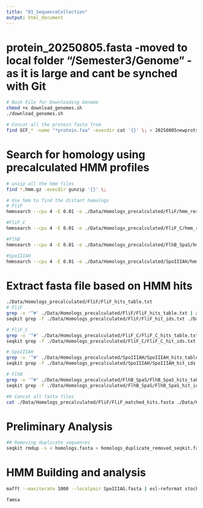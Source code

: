 ```yaml
---
title: "01_SequenceCollection"
output: html_document
---
```


# protein_20250805.fasta -moved to local folder "/Semester3/Genome" - as it is large and cant be synched with Git

```bash
# Bash File for Downloading Genome
chmod +x download_genomes.sh
./download_genomes.sh

# Concat all the protein fasta from 
find GCF_* -name "*protein.faa" -execdir cat '{}' \; > 20250805newprots_allprots.fasta
```
# Search for homology using precalculated HMM profiles
```bash
# unzip all the hmm files
find *.hmm.gz -execdir gunzip '{}' \;

# Use hmm to find the distant homologs
# FliF
hmmsearch --cpu 4 -E 0.01 -o ./Data/Homologs_precalculated/FliF/hmm_results_FliF.txt --tblout ./Data/Homologs_precalculated/FliF/FliF_hits_table.txt --domtblout ./Data/Homologs_precalculated/FliF/domains_table.txt ./Data/Precalculated_HMM/YscJ_FliF.hmm ./Data/protein_20250805.fasta

#FliF_C
hmmsearch --cpu 4 -E 0.01 -o ./Data/Homologs_precalculated/FliF_C/hmm_results_FliF_C.txt --tblout ./Data/Homologs_precalculated/FliF_C/FliF_C_hits_table.txt --domtblout ./Data/Homologs_precalculated/FliF_C/domains_table.txt ./Data/Precalculated_HMM/YscJ_FliF_C.hmm ./Data/protein_20250805.fasta

#FlhB
hmmsearch --cpu 4 -E 0.01 -o ./Data/Homologs_precalculated/FlhB_SpaS/hmm_results_FlhB_SpaS.txt --tblout ./Data/Homologs_precalculated/FlhB_SpaS/FlhB_SpaS_hits_table.txt --domtblout ./Data/Homologs_precalculated/FlhB_SpaS/domains_table.txt ./Data/Precalculated_HMM/FlhB_SpaS_HrpN_YscU.hmm ./Data/protein_20250805.fasta

#SpoIIIAH
hmmsearch --cpu 4 -E 0.01 -o ./Data/Homologs_precalculated/SpoIIIAH/hmm_results_SpoIIIAH.txt --tblout ./Data/Homologs_precalculated/SpoIIIAH/SpoIIIAH_hits_table.txt --domtblout ./Data/Homologs_precalculated/SpoIIIAH/domains_table.txt ./Data/Precalculated_HMM/SpoIIIAH.hmm ./Data/protein_20250805.fasta
```

# Extract fasta file based on HMM hits
```bash
./Data/Homologs_precalculated/FliF/FliF_hits_table.txt
# FliF
grep -v '^#' ./Data/Homologs_precalculated/FliF/FliF_hits_table.txt | awk '{print $1}' | sort -u > ./Data/Homologs_precalculated/FliF/FliF_hit_ids.txt
seqkit grep -f ./Data/Homologs_precalculated/FliF/FliF_hit_ids.txt ./Data/protein_20250805.fasta > ./Data/Homologs_precalculated/FliF/FliF_matched_hits.fasta

# FliF_C
grep -v '^#' ./Data/Homologs_precalculated/FliF_C/FliF_C_hits_table.txt | awk '{print $1}' | sort -u > ./Data/Homologs_precalculated/FliF_C/FliF_C_hit_ids.txt
seqkit grep -f ./Data/Homologs_precalculated/FliF_C/FliF_C_hit_ids.txt ./Data/protein_20250805.fasta > ./Data/Homologs_precalculated/FliF_C/FliF_C_matched_hits.fasta

# SpoIIIAH
grep -v '^#' ./Data/Homologs_precalculated/SpoIIIAH/SpoIIIAH_hits_table.txt | awk '{print $1}' | sort -u > ./Data/Homologs_precalculated/SpoIIIAH/SpoIIIAH_hit_ids.txt
seqkit grep -f ./Data/Homologs_precalculated/SpoIIIAH/SpoIIIAH_hit_ids.txt ./Data/protein_20250805.fasta > ./Data/Homologs_precalculated/SpoIIIAH/SpoIIIAH_matched_hits.fasta

# FlhB
grep -v '^#' ./Data/Homologs_precalculated/FlhB_SpaS/FlhB_SpaS_hits_table.txt | awk '{print $1}' | sort -u > ./Data/Homologs_precalculated/FlhB_SpaS/FlhB_SpaS_hit_ids.txt
seqkit grep -f ./Data/Homologs_precalculated/FlhB_SpaS/FlhB_SpaS_hit_ids.txt ./Data/protein_20250805.fasta > ./Data/Homologs_precalculated/FlhB_SpaS/FlhB_SpaS_matched_hits.fasta

## Concat all fasta files
cat ./Data/Homologs_precalculated/FliF/FliF_matched_hits.fasta ./Data/Homologs_precalculated/FliF_C/FliF_C_matched_hits.fasta ./Data/Homologs_precalculated/SpoIIIAH/SpoIIIAH_matched_hits.fasta ./Data/Homologs_precalculated/FlhB_SpaS/FlhB_SpaS_matched_hits.fasta > ./Data/Homologs_precalculated/homologs.fasta
```

# Preliminary Analysis
```bash
## Removing duplicate sequences
seqkit rmdup -s < homologs.fasta > homologs_duplicate_removed_seqkit.fasta
```

# HMM Building and analysis
```bash
mafft --maxiterate 1000 --localpair SpoIIIAG.fasta | esl-reformat stockholm > /Users/Yoga/Library/CloudStorage/OneDrive-Personal/PG\ Materials/Semester3/FliF/Data/Homologs_analysis/SpoIIIAG_aligned.sto

```

```bash
famsa
```


